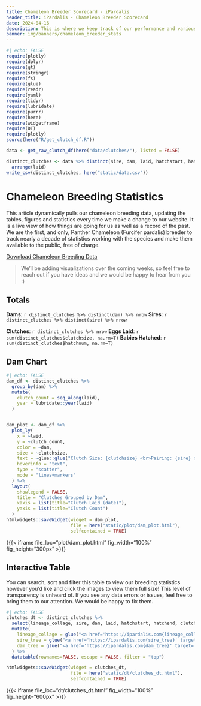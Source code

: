 ```yaml
---
title: Chameleon Breeder Scorecard - iPardalis
header_title: iPardalis - Chameleon Breeder Scorecard
date: 2024-04-16
description: This is where we keep track of our performance and various statistics about our chameleon breeding program.
banner: img/banners/chameleon_breeder_stats
---
```


```r
#| echo: FALSE
require(plotly)
require(dplyr)
require(gt)
require(stringr)
require(fs)
require(glue)
require(readr)
require(yaml)
require(tidyr)
require(lubridate)
require(purrr)
require(here)
require(widgetframe)
require(DT)
require(plotly)
source(here("R/get_clutch_df.R"))

data <- get_raw_clutch_df(here("data/clutches/"), listed = FALSE)

distinct_clutches <- data %>% distinct(sire, dam, laid, hatchstart, hatchend, hatchnum, clutchsize, maleprice, femaleprice, sire_tree, sire_doh, dam_tree, dam_doh, lineage_collage) %>%
  arrange(laid)
write_csv(distinct_clutches, here("static/data.csv"))
```

# Chameleon Breeding Statistics
This article dynamically pulls our chameleon breeding data, updating the tables, figures and statistics every time we make a change to our website. It is a live view of how things are going for us as well as a record of the past. We are the first, and only, Panther Chameleon (Furcifer pardalis) breeder to track nearly a decade of statistics working with the species and make them available to the public, free of charge.
<p>
<a class="btn btn-template-main" href="https://ipardalis.com/data.csv">Download Chameleon Breeding Data <i class="fas fa-download"></i></a>
</p>
> We'll be adding visualizations over the coming weeks, so feel free to reach out if you have ideas and we would be happy to hear from you :)

## Totals
**Dams**: `r distinct_clutches %>% distinct(dam) %>% nrow`
**Sires**: `r distinct_clutches %>% distinct(sire) %>% nrow`

**Clutches**: `r distinct_clutches %>% nrow`
**Eggs Laid**: `r sum(distinct_clutches$clutchsize, na.rm=T)`
**Babies Hatched**: `r sum(distinct_clutches$hatchnum, na.rm=T)`

## Dam Chart

```r
#| echo: FALSE
dam_df <- distinct_clutches %>%
  group_by(dam) %>%
  mutate(
    clutch_count = seq_along(laid),
    year = lubridate::year(laid)
  )


dam_plot <- dam_df %>%
  plot_ly(
    x = ~laid,
    y = ~clutch_count,
    color = ~dam,
    size = ~clutchsize,
    text = ~glue::glue("Clutch Size: {clutchsize} <br>Pairing: {sire} x {dam} <br>laid: {laid}"),
    hoverinfo = "text",
    type = "scatter",
    mode = "lines+markers"
  ) %>%
  layout(
    showlegend = FALSE,
    title = "Clutches Grouped by Dam",
    xaxis = list(title="Clutch Laid (date)"),
    yaxis = list(title="Clutch Count")
  )
htmlwidgets::saveWidget(widget = dam_plot,
                        file = here("static/plot/dam_plot.html"),
                        selfcontained = TRUE)
```

{{{< iframe file_loc="plot/dam_plot.html" fig_width="100%" fig_height="300px" >}}}

## Interactive Table
You can search, sort and filter this table to view our breeding statistics however you'd like and click the images to view them full size! This level of transparency is unheard of. If you see any data errors or issues, feel free to bring them to our attention. We would be happy to fix them.

```r
#| echo: FALSE
clutches_dt <- distinct_clutches %>% 
  select(lineage_collage, sire, dam, laid, hatchstart, hatchend, clutchsize, hatchnum, sire_doh, sire_tree, dam_doh, dam_tree) %>%
  mutate(
    lineage_collage = glue("<a href='https://ipardalis.com{lineage_collage}' target='_blank'><img src='https://ipardalis.com{lineage_collage}' height='100px'></img></a>"),
    sire_tree = glue("<a href='https://ipardalis.com{sire_tree}' target='_blank'><img src='https://ipardalis.com{sire_tree}' height='100px'></img></a>"),
    dam_tree = glue("<a href='https://ipardalis.com{dam_tree}' target='_blank'><img src='https://ipardalis.com{dam_tree}' height='100px'></img></a>")
  ) %>%
  datatable(rownames=FALSE, escape = FALSE, filter = "top")

htmlwidgets::saveWidget(widget = clutches_dt,
                        file = here("static/dt/clutches_dt.html"),
                        selfcontained = TRUE)

```

{{{< iframe file_loc="dt/clutches_dt.html" fig_width="100%" fig_height="600px" >}}}

